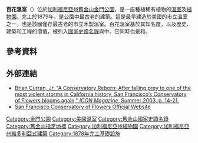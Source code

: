{{noteTA
|T=zh-hant:百花溫室;zh-hans:温室花房;
|1=zh-hant:百花溫室;zh-hans:温室花房;
}}
{{Infobox NRHP
| name  = 金門公園溫室<br>Golden Gate Park Conservatory
| image = SF Conservatory of Flowers 2014-05.jpg
| image_size  = 300px
| location = [[加利福尼亞州|加利福尼亞州]][[舊金山|舊金山]]
| area = 
| built = 1878年
| architect = {{le|Lord & Burnham|Lord & Burnham}}<ref name=nrhp/>
| architecture = [[意大利式建筑|義大利]]、[[哥德式建築|哥德式]]<ref name=nrhp/>
| added =1971年10月14日
| refnum = 71000184 <ref name=nrhp>{{cite web | title=National Register of Historic Places - California (CA), San Francisco County | url=http://www.nationalregisterofhistoricplaces.com/ca/San+Francisco/state2.html | date=2010-07-20 | work=National Register of Historic Places | publisher=National Park Service | accessdate=2010-09-02 | archive-date=2010-11-28 | archive-url=https://web.archive.org/web/20101128023503/http://nationalregisterofhistoricplaces.com/ca/San+Francisco/state2.html | dead-url=no }}</ref>
| designated_other1 = California
| designated_other1_number = 841
| designated_other1_date = 1970年9月1日<ref name=CHL>{{cite ohp|841|Golden Gate Park Conservatory of Flowers|2012-10-14}}</ref>
| designated_other2_color = #f5dc0f
| designated_other2_abbr = SFDL
| designated_other2_name= 舊金山指定地標
| designated_other2_number = 50
| designated_other2_date = 1972年12月4日<ref name=SFLandmark>{{cite web|title=City of San Francisco Designated Landmarks|publisher=City of San Francisco|url=http://www.sf-planning.org/Modules/ShowDocument.aspx?documentid=5081|accessdate=2012-10-21|archive-url=https://web.archive.org/web/20140325040805/http://sf-planning.org/Modules/ShowDocument.aspx?documentid=5081|archive-date=2014-03-25|dead-url=yes}}</ref>
| visitation_num  =
| visitation_year =
| governing_body  = {{le|舊金山休閒及公園處|San Francisco Recreation & Parks Department}}
}}

'''百花溫室'''（{{lang-en|Conservatory of Flowers}}）位於[[加利福尼亞州|加利福尼亞州]][[舊金山|舊金山]][[金門公園|金門公園]]，是一座種植稀有植物的[[溫室|溫室]]及[[植物園|植物園]]。完工於1879年，是公園中最古老的建築。這是最早建造於美國的市立溫室之一，也是該國僅存最古老的市立木製溫室。百花溫室基於其知名度，以及歷史、建築和工程的價值，被列入[[國家史蹟名錄|國家史蹟名錄]]與{{le|加利福尼亞州史蹟名錄|California Register of Historical Resources}}中。它同時也是{{le|加利福尼亞州歷史地標|California Historical Landmark}}和{{le|舊金山指定地標列表|List of San Francisco Designated Landmarks|舊金山指定地標}}。

==參考資料==
{{reflist}}

==外部連結==
*[http://www.wmf.org/sites/default/files/wmf_article/pg_14-21_conservatory.pdf Brian Curran, Jr. "A Conservatory Reborn: After falling prey to one of the most violent storms in California history, San Francisco’s Conservatory of Flowers blooms again," ''ICON Magazine'', Summer 2003, p. 14-21.] {{Wayback|url=http://www.wmf.org/sites/default/files/wmf_article/pg_14-21_conservatory.pdf |date=20130320135752 }}
*[http://www.conservatoryofflowers.org/ San Francisco Conservatory of Flowers Official Website] {{Wayback|url=http://www.conservatoryofflowers.org/ |date=20150403133504 }}

{{Coord|37.772|-122.460|region:US-CA_type:landmark|display=title}}

{{舊金山景點}}
{{Authority control}}

{{DEFAULTSORT:Conservatory Of Flowers}}
[[Category:金門公園|Category:金門公園]]
[[Category:美國溫室|Category:美國溫室]]
[[Category:舊金山國家史蹟名錄|Category:舊金山國家史蹟名錄]]
[[Category:舊金山指定地標|Category:舊金山指定地標]]
[[Category:加利福尼亞州植物園|Category:加利福尼亞州植物園]]
[[Category:加利福尼亞州維多利亞式建築|Category:加利福尼亞州維多利亞式建築]]
[[Category:1878年完工基礎設施|Category:1878年完工基礎設施]]